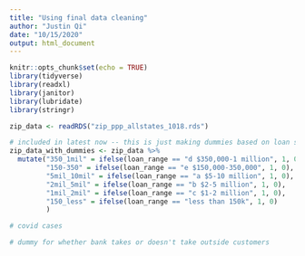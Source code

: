 ```yaml
---
title: "Using final data cleaning"
author: "Justin Qi"
date: "10/15/2020"
output: html_document
---
```


```r
knitr::opts_chunk$set(echo = TRUE)
library(tidyverse)
library(readxl)
library(janitor)
library(lubridate)
library(stringr)

zip_data <- readRDS("zip_ppp_allstates_1018.rds")
```


```r
# included in latest now -- this is just making dummies based on loan size
zip_data_with_dummies <- zip_data %>%
  mutate("350_1mil" = ifelse(loan_range == "d $350,000-1 million", 1, 0),
         "150-350" = ifelse(loan_range == "e $150,000-350,000", 1, 0),
         "5mil_10mil" = ifelse(loan_range == "a $5-10 million", 1, 0),
         "2mil_5mil" = ifelse(loan_range == "b $2-5 million", 1, 0),
         "1mil_2mil" = ifelse(loan_range == "c $1-2 million", 1, 0),
         "150_less" = ifelse(loan_range == "less than 150k", 1, 0)
         )
```


```r
# covid cases

```


```r
# dummy for whether bank takes or doesn't take outside customers
```